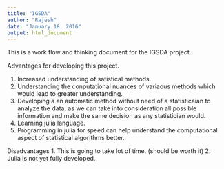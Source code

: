 ```yaml
---
title: "IGSDA"
author: "Rajesh"
date: "January 18, 2016"
output: html_document
---
```


This is a work flow and thinking document for the IGSDA project.

Advantages for developing this project.

1. Increased understanding of satistical methods.
2. Understanding the conputational nuances of variaous methods which would lead to greater understanding.
3. Developing a an automatic method without need of a statisticaian to analyze the data, as we can take into consideration all possible information and make the same decision as any statistician would.
4. Learning julia language.
4. Programming in julia for speed can help understand the computational aspect of statistical algorithms better.

Disadvantages
1. This is going to take lot of time. (should be worth it)
2. Julia is not yet fully developed.

```r

```

